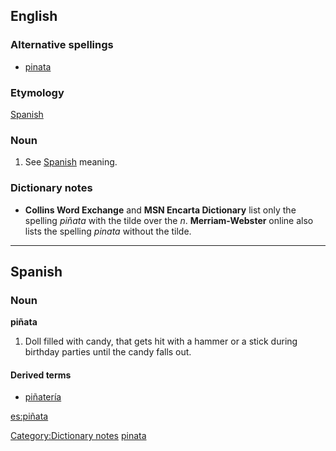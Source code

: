 {{see|pinata}}
==English==

===Alternative spellings===
*[[pinata]]

===Etymology===
[[Spanish]]

===Noun===
{{en-noun}}

# See [[piñata#Spanish|Spanish]] meaning.

===Dictionary notes===
[[Category:Dictionary notes]]
*'''Collins Word Exchange''' and '''MSN Encarta Dictionary''' list only the spelling ''piñata'' with the tilde over the ''n''. '''Merriam-Webster''' online also lists the spelling ''pinata'' without the tilde.

[[Category:English words spelled with diacritics|pinata]]

----

==Spanish==

===Noun===
'''piñata''' {{f}}

# Doll filled with candy, that gets hit with a hammer or a stick during birthday parties until the candy falls out.

====Derived terms====
*[[piñatería]] {{f}}

[[es:piñata]]